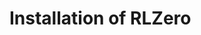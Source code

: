 Installation of RLZero
===============================================================================
